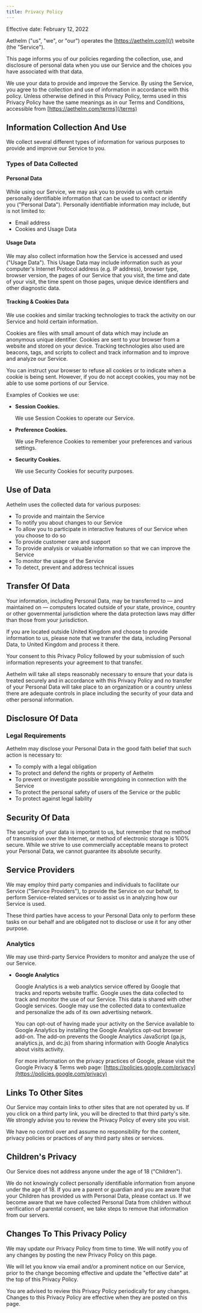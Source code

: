 ```yaml
---
title: Privacy Policy
---
```


Effective date: February 12, 2022

Aethelm ("us", "we", or "our") operates the [https://aethelm.com](/) website (the "Service").

This page informs you of our policies regarding the collection, use, and disclosure of personal
data when you use our Service and the choices you have associated with that data.

We use your data to provide and improve the Service. By using the Service, you agree to the
collection and use of information in accordance with this policy. Unless otherwise defined in this
Privacy Policy, terms used in this Privacy Policy have the same meanings as in our Terms and
Conditions, accessible from [https://aethelm.com/terms](/terms)

## Information Collection And Use

We collect several different types of information for various purposes to provide and improve our
Service to you.

### Types of Data Collected

#### Personal Data

While using our Service, we may ask you to provide us with certain personally identifiable
information that can be used to contact or identify you ("Personal Data"). Personally identifiable
information may include, but is not limited to:

- Email address
- Cookies and Usage Data

#### Usage Data

We may also collect information how the Service is accessed and used ("Usage Data"). This Usage
Data may include information such as your computer's Internet Protocol address (e.g. IP address),
browser type, browser version, the pages of our Service that you visit, the time and date of your
visit, the time spent on those pages, unique device identifiers and other diagnostic data.

#### Tracking & Cookies Data

We use cookies and similar tracking technologies to track the activity on our Service and hold
certain information.

Cookies are files with small amount of data which may include an anonymous unique identifier.
Cookies are sent to your browser from a website and stored on your device. Tracking technologies
also used are beacons, tags, and scripts to collect and track information and to improve and
analyze our Service.

You can instruct your browser to refuse all cookies or to indicate when a cookie is being sent.
However, if you do not accept cookies, you may not be able to use some portions of our Service.

Examples of Cookies we use:

- **Session Cookies.**

  We use Session Cookies to operate our Service.

- **Preference Cookies.**

  We use Preference Cookies to remember your preferences and various settings.

- **Security Cookies.**

  We use Security Cookies for security purposes.

## Use of Data

Aethelm uses the collected data for various purposes:

- To provide and maintain the Service
- To notify you about changes to our Service
- To allow you to participate in interactive features of our Service when you choose to do so
- To provide customer care and support
- To provide analysis or valuable information so that we can improve the Service
- To monitor the usage of the Service
- To detect, prevent and address technical issues

## Transfer Of Data

Your information, including Personal Data, may be transferred to — and maintained on — computers
located outside of your state, province, country or other governmental jurisdiction where the data
protection laws may differ than those from your jurisdiction.

If you are located outside United Kingdom and choose to provide information to us, please note that
we transfer the data, including Personal Data, to United Kingdom and process it there.

Your consent to this Privacy Policy followed by your submission of such information represents your
agreement to that transfer.

Aethelm will take all steps reasonably necessary to ensure that your data is treated securely and
in accordance with this Privacy Policy and no transfer of your Personal Data will take place to an
organization or a country unless there are adequate controls in place including the security of
your data and other personal information.

## Disclosure Of Data

### Legal Requirements

Aethelm may disclose your Personal Data in the good faith belief that such action is necessary to:

- To comply with a legal obligation
- To protect and defend the rights or property of Aethelm
- To prevent or investigate possible wrongdoing in connection with the Service
- To protect the personal safety of users of the Service or the public
- To protect against legal liability

## Security Of Data

The security of your data is important to us, but remember that no method of transmission over the
Internet, or method of electronic storage is 100% secure. While we strive to use commercially
acceptable means to protect your Personal Data, we cannot guarantee its absolute security.

## Service Providers

We may employ third party companies and individuals to facilitate our Service ("Service Providers"),
to provide the Service on our behalf, to perform Service-related services or to assist us in
analyzing how our Service is used.

These third parties have access to your Personal Data only to perform these tasks on our behalf
and are obligated not to disclose or use it for any other purpose.

### Analytics

We may use third-party Service Providers to monitor and analyze the use of our Service.

- **Google Analytics**

  Google Analytics is a web analytics service offered by Google that tracks and reports website
  traffic. Google uses the data collected to track and monitor the use of our Service. This data is
  shared with other Google services. Google may use the collected data to contextualize and
  personalize the ads of its own advertising network.

  You can opt-out of having made your activity on the Service available to Google Analytics by
  installing the Google Analytics opt-out browser add-on. The add-on prevents the Google Analytics
  JavaScript (ga.js, analytics.js, and dc.js) from sharing information with Google Analytics about
  visits activity.

  For more information on the privacy practices of Google, please visit the Google Privacy & Terms
  web page: [https://policies.google.com/privacy](https://policies.google.com/privacy)

## Links To Other Sites

Our Service may contain links to other sites that are not operated by us. If you click on a third
party link, you will be directed to that third party's site. We strongly advise you to review the
Privacy Policy of every site you visit.

We have no control over and assume no responsibility for the content, privacy policies or practices
of any third party sites or services.

## Children's Privacy

Our Service does not address anyone under the age of 18 ("Children").

We do not knowingly collect personally identifiable information from anyone under the age of 18.
If you are a parent or guardian and you are aware that your Children has provided us with Personal
Data, please contact us. If we become aware that we have collected Personal Data from children
without verification of parental consent, we take steps to remove that information from our servers.

## Changes To This Privacy Policy

We may update our Privacy Policy from time to time. We will notify you of any changes by posting
the new Privacy Policy on this page.

We will let you know via email and/or a prominent notice on our Service, prior to the change
becoming effective and update the "effective date" at the top of this Privacy Policy.

You are advised to review this Privacy Policy periodically for any changes. Changes to this Privacy
Policy are effective when they are posted on this page.
